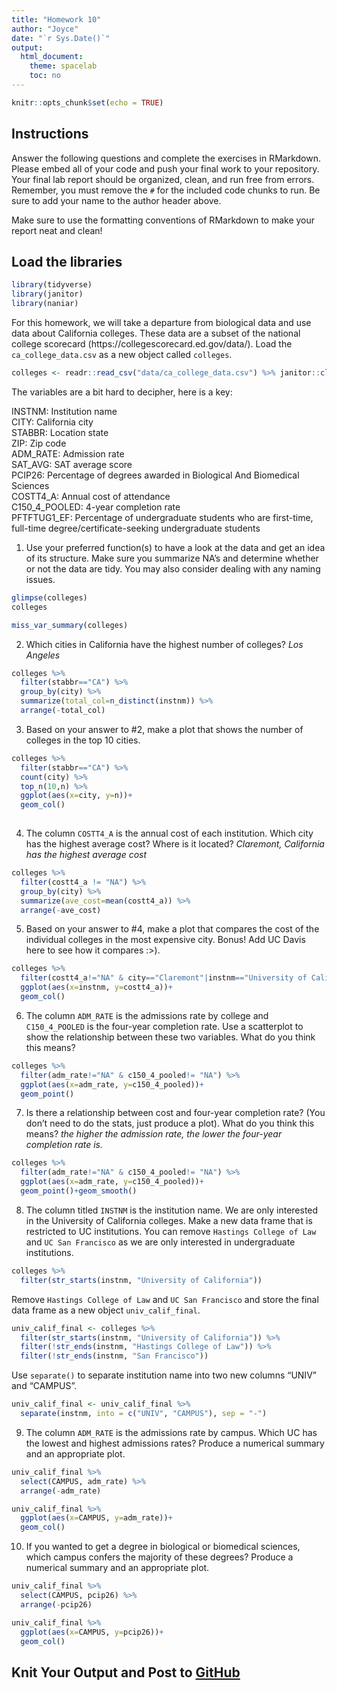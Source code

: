 ```yaml
---
title: "Homework 10"
author: "Joyce"
date: "`r Sys.Date()`"
output:
  html_document:
    theme: spacelab
    toc: no
---
```


```r
knitr::opts_chunk$set(echo = TRUE)
```

## Instructions
Answer the following questions and complete the exercises in RMarkdown. Please embed all of your code and push your final work to your repository. Your final lab report should be organized, clean, and run free from errors. Remember, you must remove the `#` for the included code chunks to run. Be sure to add your name to the author header above.  

Make sure to use the formatting conventions of RMarkdown to make your report neat and clean!  

## Load the libraries
```r
library(tidyverse)
library(janitor)
library(naniar)
``` 

For this homework, we will take a departure from biological data and use data about California colleges. These data are a subset of the national college scorecard (https://collegescorecard.ed.gov/data/). Load the `ca_college_data.csv` as a new object called `colleges`.
```r
colleges <- readr::read_csv("data/ca_college_data.csv") %>% janitor::clean_names()
```

The variables are a bit hard to decipher, here is a key:  

INSTNM: Institution name  
CITY: California city  
STABBR: Location state  
ZIP: Zip code  
ADM_RATE: Admission rate  
SAT_AVG: SAT average score  
PCIP26: Percentage of degrees awarded in Biological And Biomedical Sciences  
COSTT4_A: Annual cost of attendance  
C150_4_POOLED: 4-year completion rate  
PFTFTUG1_EF: Percentage of undergraduate students who are first-time, full-time degree/certificate-seeking undergraduate students  

1. Use your preferred function(s) to have a look at the data and get an idea of its structure. Make sure you summarize NA's and determine whether or not the data are tidy. You may also consider dealing with any naming issues.
```r
glimpse(colleges)
colleges
```

```r
miss_var_summary(colleges)
```

2. Which cities in California have the highest number of colleges?
_Los Angeles_
```r
colleges %>% 
  filter(stabbr=="CA") %>% 
  group_by(city) %>% 
  summarize(total_col=n_distinct(instnm)) %>% 
  arrange(-total_col)
```

3. Based on your answer to #2, make a plot that shows the number of colleges in the top 10 cities.
```r
colleges %>% 
  filter(stabbr=="CA") %>% 
  count(city) %>% 
  top_n(10,n) %>% 
  ggplot(aes(x=city, y=n))+
  geom_col()
  
```

4. The column `COSTT4_A` is the annual cost of each institution. Which city has the highest average cost? Where is it located?
_Claremont, California has the highest average cost_
```r
colleges %>% 
  filter(costt4_a != "NA") %>% 
  group_by(city) %>% 
  summarize(ave_cost=mean(costt4_a)) %>% 
  arrange(-ave_cost)
```

5. Based on your answer to #4, make a plot that compares the cost of the individual colleges in the most expensive city. Bonus! Add UC Davis here to see how it compares :>).
```r
colleges %>% 
  filter(costt4_a!="NA" & city=="Claremont"|instnm=="University of California-Davis") %>% 
  ggplot(aes(x=instnm, y=costt4_a))+
  geom_col()
```

6. The column `ADM_RATE` is the admissions rate by college and `C150_4_POOLED` is the four-year completion rate. Use a scatterplot to show the relationship between these two variables. What do you think this means?
```r
colleges %>% 
  filter(adm_rate!="NA" & c150_4_pooled!= "NA") %>% 
  ggplot(aes(x=adm_rate, y=c150_4_pooled))+
  geom_point()
```

7. Is there a relationship between cost and four-year completion rate? (You don't need to do the stats, just produce a plot). What do you think this means?
_the higher the admission rate, the lower the four-year completion rate is._
```r
colleges %>% 
  filter(adm_rate!="NA" & c150_4_pooled!= "NA") %>% 
  ggplot(aes(x=adm_rate, y=c150_4_pooled))+
  geom_point()+geom_smooth()
```

8. The column titled `INSTNM` is the institution name. We are only interested in the University of California colleges. Make a new data frame that is restricted to UC institutions. You can remove `Hastings College of Law` and `UC San Francisco` as we are only interested in undergraduate institutions.
```r
colleges %>% 
  filter(str_starts(instnm, "University of California"))
```

Remove `Hastings College of Law` and `UC San Francisco` and store the final data frame as a new object `univ_calif_final`.
```r
univ_calif_final <- colleges %>% 
  filter(str_starts(instnm, "University of California")) %>% 
  filter(!str_ends(instnm, "Hastings College of Law")) %>% 
  filter(!str_ends(instnm, "San Francisco"))
```

Use `separate()` to separate institution name into two new columns "UNIV" and "CAMPUS".
```r
univ_calif_final <- univ_calif_final %>% 
  separate(instnm, into = c("UNIV", "CAMPUS"), sep = "-")
```

9. The column `ADM_RATE` is the admissions rate by campus. Which UC has the lowest and highest admissions rates? Produce a numerical summary and an appropriate plot.

```r
univ_calif_final %>% 
  select(CAMPUS, adm_rate) %>% 
  arrange(-adm_rate) 
```

```r
univ_calif_final %>% 
  ggplot(aes(x=CAMPUS, y=adm_rate))+
  geom_col()
```

10. If you wanted to get a degree in biological or biomedical sciences, which campus confers the majority of these degrees? Produce a numerical summary and an appropriate plot.
```r
univ_calif_final %>% 
  select(CAMPUS, pcip26) %>% 
  arrange(-pcip26)
```

```r
univ_calif_final %>% 
  ggplot(aes(x=CAMPUS, y=pcip26))+
  geom_col()
```

## Knit Your Output and Post to [GitHub](https://github.com/FRS417-DataScienceBiologists)